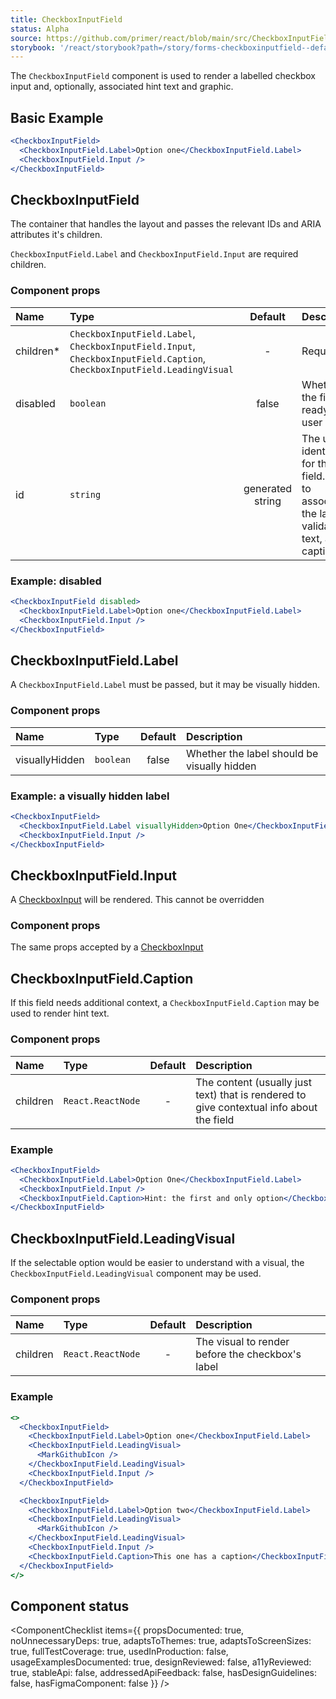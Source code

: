 ```yaml
---
title: CheckboxInputField
status: Alpha
source: https://github.com/primer/react/blob/main/src/CheckboxInputField.tsx
storybook: '/react/storybook?path=/story/forms-checkboxinputfield--default'
---
```



<!--
TODO: add `validationStatus` examples when we have the validation styling done
-->


The `CheckboxInputField` component is used to render a labelled checkbox input and, optionally, associated hint text and graphic.

## Basic Example

```jsx live
<CheckboxInputField>
  <CheckboxInputField.Label>Option one</CheckboxInputField.Label>
  <CheckboxInputField.Input />
</CheckboxInputField>
```

## CheckboxInputField

The container that handles the layout and passes the relevant IDs and ARIA attributes it's children.

`CheckboxInputField.Label` and `CheckboxInputField.Input` are required children.

### Component props

| Name       | Type                                                                                                                     |     Default      | Description                                                                                          |
| :--------- | :----------------------------------------------------------------------------------------------------------------------- | :--------------: | :--------------------------------------------------------------------------------------------------- |
| children\* | `CheckboxInputField.Label`, `CheckboxInputField.Input`, `CheckboxInputField.Caption`, `CheckboxInputField.LeadingVisual` |        -         | Required                                                                                             |
| disabled   | `boolean`                                                                                                                |      false       | Whether the field is ready for user input                                                            |
| id         | `string`                                                                                                                 | generated string | The unique identifier for this field. Used to associate the label, validation text, and caption text |

### Example: disabled

```jsx live
<CheckboxInputField disabled>
  <CheckboxInputField.Label>Option one</CheckboxInputField.Label>
  <CheckboxInputField.Input />
</CheckboxInputField>
```

## CheckboxInputField.Label

A `CheckboxInputField.Label` must be passed, but it may be visually hidden.

### Component props

| Name           | Type      | Default | Description                                 |
| :------------- | :-------- | :-----: | :------------------------------------------ |
| visuallyHidden | `boolean` |  false  | Whether the label should be visually hidden |

### Example: a visually hidden label

```jsx live
<CheckboxInputField>
  <CheckboxInputField.Label visuallyHidden>Option One</CheckboxInputField.Label>
  <CheckboxInputField.Input />
</CheckboxInputField>
```

## CheckboxInputField.Input

A [CheckboxInput](/CheckboxInput) will be rendered. This cannot be overridden

### Component props

The same props accepted by a [CheckboxInput](/CheckboxInput)

## CheckboxInputField.Caption

If this field needs additional context, a `CheckboxInputField.Caption` may be used to render hint text.

### Component props

| Name     | Type              | Default | Description                                                                              |
| :------- | :---------------- | :-----: | :--------------------------------------------------------------------------------------- |
| children | `React.ReactNode` |    -    | The content (usually just text) that is rendered to give contextual info about the field |

### Example

```jsx live
<CheckboxInputField>
  <CheckboxInputField.Label>Option One</CheckboxInputField.Label>
  <CheckboxInputField.Input />
  <CheckboxInputField.Caption>Hint: the first and only option</CheckboxInputField.Caption>
</CheckboxInputField>
```

## CheckboxInputField.LeadingVisual

If the selectable option would be easier to understand with a visual, the `CheckboxInputField.LeadingVisual` component may be used.

### Component props

| Name     | Type              | Default | Description                                      |
| :------- | :---------------- | :-----: | :----------------------------------------------- |
| children | `React.ReactNode` |    -    | The visual to render before the checkbox's label |

### Example

```jsx live
<>
  <CheckboxInputField>
    <CheckboxInputField.Label>Option one</CheckboxInputField.Label>
    <CheckboxInputField.LeadingVisual>
      <MarkGithubIcon />
    </CheckboxInputField.LeadingVisual>
    <CheckboxInputField.Input />
  </CheckboxInputField>

  <CheckboxInputField>
    <CheckboxInputField.Label>Option two</CheckboxInputField.Label>
    <CheckboxInputField.LeadingVisual>
      <MarkGithubIcon />
    </CheckboxInputField.LeadingVisual>
    <CheckboxInputField.Input />
    <CheckboxInputField.Caption>This one has a caption</CheckboxInputField.Caption>
  </CheckboxInputField>
</>
```

## Component status

<ComponentChecklist
  items={{
    propsDocumented: true,
    noUnnecessaryDeps: true,
    adaptsToThemes: true,
    adaptsToScreenSizes: true,
    fullTestCoverage: true,
    usedInProduction: false,
    usageExamplesDocumented: true,
    designReviewed: false,
    a11yReviewed: true,
    stableApi: false,
    addressedApiFeedback: false,
    hasDesignGuidelines: false,
    hasFigmaComponent: false
  }}
/>
